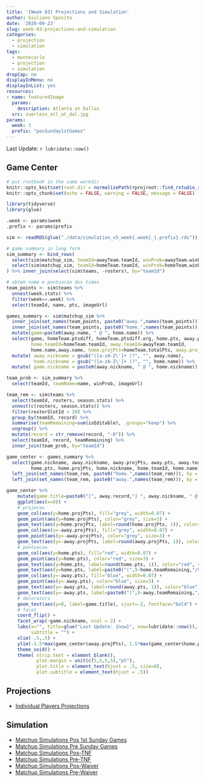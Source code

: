```yaml
---
title: '[Week 03] Projections and Simulation'
author: Giuliano Sposito
date: '2020-09-23'
slug: week-03-projections-and-simulation
categories:
  - projection
  - simulation
tags:
  - montecarlo
  - projection
  - simulation
dropCap: no
displayInMenu: no
displayInList: yes
resources:
- name: featuredImage
  params:
    description: Atlanta at Dallas
  src: zuerlein_atl_at_dal.jpg
params:
  week: 3
  prefix: "posSunday1stGames"
---
```


Last Update: `r lubridate::now()`

<!--more-->

## Game Center

```r

# put rnotbook in the same workdir
knitr::opts_knit$set(root.dir = normalizePath(rprojroot::find_rstudio_root_file())) 
knitr::opts_chunk$set(echo = FALSE, warning = FALSE, message = FALSE)

```

```r
library(tidyverse)
library(glue)

.week <- params$week
.prefix <- params$prefix

sim <- readRDS(glue("./data/simulation_v5_week{.week}_{.prefix}.rds"))

# game summary in long form
sim_summary <- bind_rows(
  select(sim$matchup_sim, teamId=awayTeam.teamId, winProb=awayTeam.winProb, sim.pts=awayTeam.simulation),
  select(sim$matchup_sim, teamId=homeTeam.teamId, winProb=homeTeam.winProb, sim.pts=homeTeam.simulation)
) %>% inner_join(select(sim$teams, -rosters), by="teamId")

# obtem nome e pontuacao dos times
team_points <- sim$teams %>% 
  unnest(week.stats) %>% 
  filter(week==.week) %>% 
  select(teamId, name, pts, imageUrl)

games_summary <- sim$matchup_sim %>% 
  inner_join(set_names(team_points, paste0("away.",names(team_points))), by=c("awayTeam.teamId"="away.teamId")) %>% 
  inner_join(set_names(team_points, paste0("home.",names(team_points))), by=c("homeTeam.teamId"="home.teamId")) %>% 
  mutate(game=paste0(away.name, " @ ", home.name)) %>%
  select(game, homeTeam.ptsdiff, homeTeam.ptsdiff.org, home.pts, away.pts,
         home.teamId=homeTeam.teamId, away.teamId=awayTeam.teamId,
         home.name,away.name, home.projPts=homeTeam.totalPts, away.projPts = awayTeam.totalPts) %>% 
  mutate( away.nickname = gsub("([a-zA-Z\']+ )?", "", away.name),
          home.nickname = gsub("([a-zA-Z\']+ )?", "", home.name)) %>% 
  mutate( game.nickname = paste0(away.nickname, " @ ", home.nickname))

team_prob <- sim_summary %>%
  select(teamId, teamName=name, winProb, imageUrl)

team_rem <- sim$teams %>% 
  select(teamId, rosters, season.stats) %>% 
  unnest(c(rosters, season.stats)) %>% 
  filter(rosterSlotId < 20) %>% 
  group_by(teamId, record) %>% 
  summarise(teamRemaining=sum(isEditable), .groups="keep") %>% 
  ungroup() %>% 
  mutate(record = str_remove(record, "-0")) %>% 
  select(teamId, record, teamRemaining) %>% 
  inner_join(team_prob, by="teamId")

game_center <- games_summary %>% 
  select(game.nickname, away.nickname, away.projPts, away.pts, away.teamId, away.name,
         home.pts, home.projPts, home.nickname, home.teamId, home.name) %>% 
  left_join(set_names(team_rem, paste0("home.",names(team_rem))), by = "home.teamId") %>% 
  left_join(set_names(team_rem, paste0("away.",names(team_rem))), by = "away.teamId")

game_center %>% 
    mutate(game.title=paste0("[", away.record,"] ", away.nickname, " @ ", home.nickname, " [", home.record, "]")) %>% 
    ggplot(aes(x=0)) +
    # projecao
    geom_col(aes(y=home.projPts), fill="grey", width=0.07) +
    geom_point(aes(y=home.projPts), color="grey", size=3) +
    geom_text(aes(y=home.projPts, label=round(home.projPts, 1)), color="black", vjust=.4, nudge_y = 25, fontface="bold") +
    geom_col(aes(y=-away.projPts), fill="grey", width=0.07) +
    geom_point(aes(y=-away.projPts), color="grey", size=3) +
    geom_text(aes(y=-away.projPts, label=round(away.projPts, 1)), color="black", vjust=.4, nudge_y = -25, fontface="bold") +
    # pontuacao
    geom_col(aes(y=home.pts), fill="red", width=0.07) +
    geom_point(aes(y=home.pts), color="red", size=3) +
    geom_text(aes(y=home.pts, label=round(home.pts, 1)), color="red", vjust=-.6, nudge_y = 14, fontface="bold") +
    geom_text(aes(y=home.pts, label=paste0("(",9-home.teamRemaining,"/9)")), color="red", vjust=2, nudge_y = 10, size=3 ) +
    geom_col(aes(y=-away.pts), fill="blue", width=0.07) +
    geom_point(aes(y=-away.pts), color="blue", size=3) +
    geom_text(aes(y=-away.pts, label=round(away.pts, 1)), color="blue", vjust=-.6, nudge_y = -14, fontface="bold") +
    geom_text(aes(y=-away.pts, label=paste0("(",9-away.teamRemaining,"/9)")), color="blue", vjust=2, nudge_y = -10, size=3 ) +
    # decorators
    geom_text(aes(y=0, label=game.title), vjust=-2, fontface="bold") +
    # facet
    coord_flip() +
    facet_wrap(~game.nickname, ncol = 2) +
    labs(x="", title=glue("Last Update: {now}", now=lubridate::now()),
         subtitle = "") +
    xlim(-.5,.5) +
    ylim(-1.5*max(game_center$away.projPts), 1.5*max(game_center$home.projPts)) +
    theme_void() +
    theme( strip.text = element_blank(), 
           plot.margin = unit(c(5,5,5,5),"pt"),
           plot.title = element_text(hjust = .5, size=8),
           plot.subtitle = element_text(hjust = .5))
```


## Projections

- [Individual Players Projections](/reports/2020/ffa_players_projection_week3.html)

## Simulation

- [Matchup Simulations Pos 1st Sunday Games](/reports/2020/dudes_simulation_v5_week3_posSunday1stGames.html)
- [Matchup Simulations Pre Sunday Games](/reports/2020/dudes_simulation_v5_week3_preSundayGames.html)
- [Matchup Simulations Pos-TNF](/reports/2020/dudes_simulation_v5_week3_posTNF.html)
- [Matchup Simulations Pre-TNF](/reports/2020/dudes_simulation_v5_week3_preTNF.html)
- [Matchup Simulations Pos-Waiver](/reports/2020/dudes_simulation_v5_week3_posWaiver.html)
- [Matchup Simulations Pre-Waiver](/reports/2020/dudes_simulation_v5_week3_preWaiver.html)